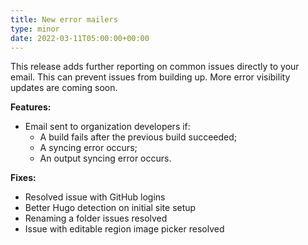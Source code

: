 ```yaml
---
title: New error mailers
type: minor
date: 2022-03-11T05:00:00+00:00
---
```

This release adds further reporting on common issues directly to your email. This can prevent issues from building up. More error visibility updates are coming soon.

**Features:**

* Email sent to organization developers if:
  * A build fails after the previous build succeeded;
  * A syncing error occurs;
  * An output syncing error occurs.

**Fixes:**

* Resolved issue with GitHub logins
* Better Hugo detection on initial site setup
* Renaming a folder issues resolved
* Issue with editable region image picker resolved

